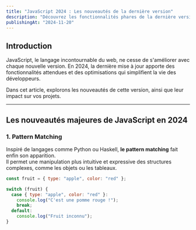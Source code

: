 ```yaml
---
title: "JavaScript 2024 : Les nouveautés de la dernière version"
description: "Découvrez les fonctionnalités phares de la dernière version de JavaScript, qui redéfinissent le développement web moderne."
publishingAt: "2024-11-20"
---
```


## Introduction

JavaScript, le langage incontournable du web, ne cesse de s'améliorer avec chaque nouvelle version. En 2024, la dernière mise à jour apporte des fonctionnalités attendues et des optimisations qui simplifient la vie des développeurs.

Dans cet article, explorons les nouveautés de cette version, ainsi que leur impact sur vos projets.

---

## Les nouveautés majeures de JavaScript en 2024

### **1. Pattern Matching**

Inspiré de langages comme Python ou Haskell, **le pattern matching** fait enfin son apparition.  
Il permet une manipulation plus intuitive et expressive des structures complexes, comme les objets ou les tableaux.

```javascript
const fruit = { type: "apple", color: "red" };

switch (fruit) {
  case { type: "apple", color: "red" }:
    console.log("C'est une pomme rouge !");
    break;
  default:
    console.log("Fruit inconnu");
}
```
